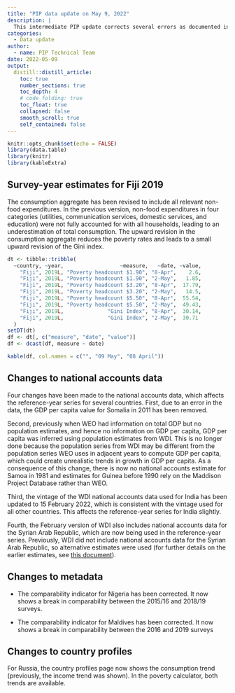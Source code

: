 ```yaml
---
title: "PIP data update on May 9, 2022"
description: |
  This intermediate PIP update corrects several errors as documented in this post.
categories:
  - Data update
author:
  - name: PIP Technical Team
date: 2022-05-09
output:
  distill::distill_article:
    toc: true
    number_sections: true
    toc_depth: 4
    # code_folding: true
    toc_float: true
    collapsed: false
    smooth_scroll: true
    self_contained: false
---
```


```r
knitr::opts_chunk$set(echo = FALSE)
library(data.table)
library(knitr)
library(kableExtra)
```

## Survey-year estimates for Fiji 2019

The consumption aggregate has been revised to include all relevant non-food
expenditures. In the previous version, non-food expenditures in four categories
(utilities, communication services, domestic services, and education) were not
fully accounted for with all households, leading to an underestimation of total
consumption. The upward revision in the consumption aggregate reduces the
poverty rates and leads to a small upward revision of the Gini index.

```r
dt <- tibble::tribble(
  ~country, ~year,                  ~measure,   ~date, ~value,
    "Fiji", 2019L, "Poverty headcount $1.90", "8-Apr",    2.6,
    "Fiji", 2019L, "Poverty headcount $1.90", "2-May",   1.85,
    "Fiji", 2019L, "Poverty headcount $3.20", "8-Apr",  17.79,
    "Fiji", 2019L, "Poverty headcount $3.20", "2-May",   14.5,
    "Fiji", 2019L, "Poverty headcount $5.50", "8-Apr",  55.54,
    "Fiji", 2019L, "Poverty headcount $5.50", "2-May",  49.43,
    "Fiji", 2019L,              "Gini Index", "8-Apr",  30.14,
    "Fiji", 2019L,              "Gini Index", "2-May",  30.71
  )
setDT(dt)
df <- dt[, c("measure", "date", "value")]
df <- dcast(df, measure ~ date)
```

```r
kable(df, col.names = c("", "09 May", "08 April")) 
```

## Changes to national accounts data

Four changes have been made to the national accounts data, which affects the
reference-year series for several countries. First, due to an error in the data,
the GDP per capita value for Somalia in 2011 has been removed.

Second, previously when WEO had information on total GDP but no population
estimates, and hence no information on GDP per capita, GDP per capita was
inferred using population estimates from WDI. This is no longer done because the
population series from WDI may be different from the population series WEO uses
in adjacent years to compute GDP per capita, which could create unrealistic
trends in growth in GDP per capita. As a consequence of this change, there is
now no national accounts estimate for Samoa in 1981 and estimates for Guinea
before 1990 rely on the Maddison Project Database rather than WEO.

Third, the vintage of the WDI national accounts data used for India has been
updated to 15 February 2022, which is consistent with the vintage used for all
other countries. This affects the reference-year series for India slightly.

Fourth, the February version of WDI also includes national accounts data for the
Syrian Arab Republic, which are now being used in the reference-year series.
Previously, WDI did not include national accounts data for the Syrian Arab
Republic, so alternative estimates were used (for further details on the earlier
estimates, see [this
document](https://documents1.worldbank.org/curated/en/099422404082231105/pdf/IDU02070690808ee7044720a1e6010de398e6a75.pdf)).

## Changes to metadata

-   The comparability indicator for Nigeria has been corrected. It now shows a
    break in comparability between the 2015/16 and 2018/19 surveys.

-   The comparability indicator for Maldives has been corrected. It now shows a
    break in comparability between the 2016 and 2019 surveys

## Changes to country profiles

For Russia, the country profiles page now shows the consumption trend
(previously, the income trend was shown). In the poverty calculator, both trends
are available.
